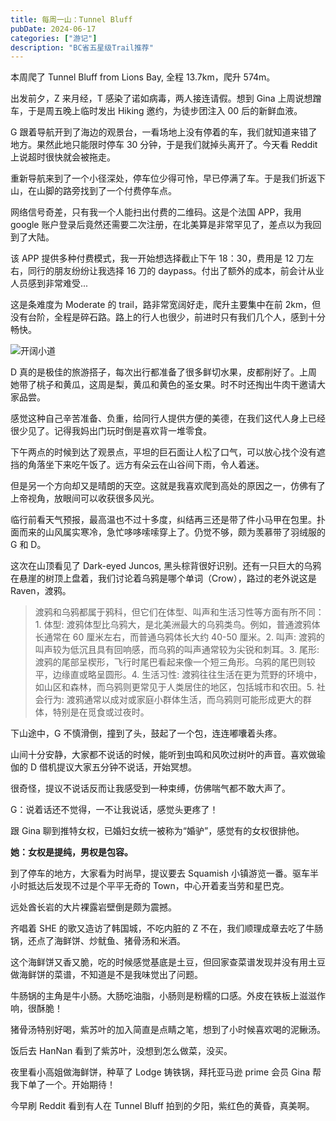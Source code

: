 ```yaml
---
title: 每周一山：Tunnel Bluff
pubDate: 2024-06-17
categories: ["游记"]
description: "BC省五星级Trail推荐"
---
```



本周爬了 Tunnel Bluff from Lions Bay, 全程 13.7km，爬升 574m。

<ImageComponent
  src="https://pub-a55ec74b764445bf87cc8622864a75d4.r2.dev/alltrailstunnelbluff.jpg"
  alt="AllTrails 路程图"
/>

出发前夕，Z 来月经，T 感染了诺如病毒，两人接连请假。想到 Gina 上周说想蹭车，于是周五晚上临时发出 Hiking 邀约，为徒步团注入 00 后的新鲜血液。

G 跟着导航开到了海边的观景台，一看场地上没有停着的车，我们就知道来错了地方。果然此地只能限时停车 30 分钟，于是我们就掉头离开了。今天看 Reddit 上说超时很快就会被拖走。

重新导航来到了一个小径深处，停车位少得可怜，早已停满了车。于是我们折返下山，在山脚的路旁找到了一个付费停车点。

网络信号奇差，只有我一个人能扫出付费的二维码。这是个法国 APP，我用 google 账户登录后竟然还需要二次注册，在北美算是非常罕见了，差点以为我回到了大陆。

该 APP 提供多种付费模式，我一开始想选择截止下午 18：30，费用是 12 刀左右，同行的朋友纷纷让我选择 16 刀的 daypass。付出了额外的成本，前会计从业人员感到非常难受...

这是条难度为 Moderate 的 trail，路非常宽阔好走，爬升主要集中在前 2km，但没有台阶，全程是碎石路。路上的行人也很少，前进时只有我们几个人，感到十分畅快。

<div className="image-container">
  <Image src={woods} alt="开阔小道" />
</div>

D 真的是极佳的旅游搭子，每次出行都准备了很多鲜切水果，皮都削好了。上周她带了桃子和黄瓜，这周是梨，黄瓜和黄色的圣女果。时不时还掏出牛肉干邀请大家品尝。

感觉这种自己辛苦准备、负重，给同行人提供方便的美德，在我们这代人身上已经很少见了。记得我妈出门玩时倒是喜欢背一堆零食。

下午两点的时候到达了观景点，平坦的巨石面让人松了口气，可以放心找个没有遮挡的角落坐下来吃午饭了。远方有朵云在山谷间下雨，令人着迷。

<ImageComponent
  src="https://pub-a55ec74b764445bf87cc8622864a75d4.r2.dev/rainycloud.jpg"
  alt="下雨的云"
/>

但是另一个方向却又是晴朗的天空。这就是我喜欢爬到高处的原因之一，仿佛有了上帝视角，放眼间可以收获很多风光。

<ImageComponent
  src="https://pub-a55ec74b764445bf87cc8622864a75d4.r2.dev/tunnelbluff.jpg"
  alt="晴朗的天空"
/>

临行前看天气预报，最高温也不过十多度，纠结再三还是带了件小马甲在包里。扑面而来的山风属实寒冷，急忙哆哆嗦嗦穿上了。仍觉不够，颇为羡慕带了羽绒服的 G 和 D。

这次在山顶看见了 Dark-eyed Juncos, 黑头棕背很好识别。还有一只巨大的乌鸦在悬崖的树顶上盘着，我们讨论着乌鸦是哪个单词（Crow），路过的老外说这是 Raven，渡鸦。

> 渡鸦和乌鸦都属于鸦科，但它们在体型、叫声和生活习性等方面有所不同：1. 体型: 渡鸦体型比乌鸦大，是北美洲最大的乌鸦类鸟。例如，普通渡鸦体长通常在 60 厘米左右，而普通乌鸦体长大约 40-50 厘米。2. 叫声: 渡鸦的叫声较为低沉且具有回响感，而乌鸦的叫声通常较为尖锐和刺耳。3. 尾形: 渡鸦的尾部呈楔形，飞行时尾巴看起来像一个短三角形。乌鸦的尾巴则较平，边缘直或略呈圆形。4. 生活习性: 渡鸦往往生活在更为荒野的环境中，如山区和森林，而乌鸦则更常见于人类居住的地区，包括城市和农田。5. 社会行为: 渡鸦通常以成对或家庭小群体生活，而乌鸦则可能形成更大的群体，特别是在觅食或过夜时。

下山途中，G 不慎滑倒，撞到了头，鼓起了一个包，连连嘟囔着头疼。

山间十分安静，大家都不说话的时候，能听到虫鸣和风吹过树叶的声音。喜欢做瑜伽的 D 借机提议大家五分钟不说话，开始冥想。

很奇怪，提议不说话反而让我感受到一种束缚，仿佛喘气都不敢大声了。

G：说着话还不觉得，一不让我说话，感觉头更疼了！

跟 Gina 聊到推特女权，已婚妇女统一被称为“婚驴”，感觉有的女权很排他。

**她：女权是提纯，男权是包容。**

到了停车的地方，大家看为时尚早，提议要去 Squamish 小镇游览一番。驱车半小时抵达后发现不过是个平平无奇的 Town，中心开着麦当劳和星巴克。

远处酋长岩的大片裸露岩壁倒是颇为震撼。

齐唱着 SHE 的歌又造访了韩国城，不吃内脏的 Z 不在，我们顺理成章去吃了牛肠锅，还点了海鲜饼、炒鱿鱼、猪骨汤和米酒。

<ImageComponent
  src="https://pub-a55ec74b764445bf87cc8622864a75d4.r2.dev/cypressdinner.jpg"
  alt="晚餐"
/>

这个海鲜饼又香又脆，吃的时候感觉基底是土豆，但回家查菜谱发现并没有用土豆做海鲜饼的菜谱，不知道是不是我味觉出了问题。

牛肠锅的主角是牛小肠。大肠吃油脂，小肠则是粉糯的口感。外皮在铁板上滋滋作响，很酥脆！

猪骨汤特别好喝，紫苏叶的加入简直是点睛之笔，想到了小时候喜欢喝的泥鳅汤。

饭后去 HanNan 看到了紫苏叶，没想到怎么做菜，没买。

夜里看小高姐做海鲜饼，种草了 Lodge 铸铁锅，拜托亚马逊 prime 会员 Gina 帮我下单了一个。开始期待！

今早刷 Reddit 看到有人在 Tunnel Bluff 拍到的夕阳，紫红色的黄昏，真美啊。

<ImageComponent
  src="https://pub-a55ec74b764445bf87cc8622864a75d4.r2.dev/sunset.jpg"
  alt="夕阳"
/>
